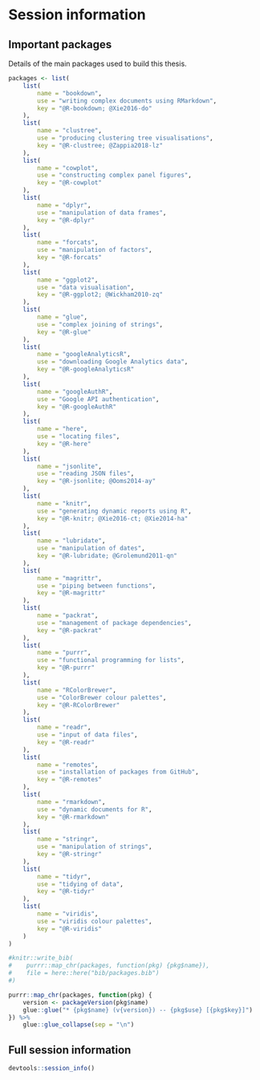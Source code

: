 # Session information

\clearpage

## Important packages

Details of the main packages used to build this thesis.

```r
packages <- list(
    list(
        name = "bookdown",
        use = "writing complex documents using RMarkdown",
        key = "@R-bookdown; @Xie2016-do"
    ),
    list(
        name = "clustree",
        use = "producing clustering tree visualisations",
        key = "@R-clustree; @Zappia2018-lz"
    ),
    list(
        name = "cowplot",
        use = "constructing complex panel figures",
        key = "@R-cowplot"
    ),
    list(
        name = "dplyr",
        use = "manipulation of data frames",
        key = "@R-dplyr"
    ),
    list(
        name = "forcats",
        use = "manipulation of factors",
        key = "@R-forcats"
    ),
    list(
        name = "ggplot2",
        use = "data visualisation",
        key = "@R-ggplot2; @Wickham2010-zq"
    ),
    list(
        name = "glue",
        use = "complex joining of strings",
        key = "@R-glue"
    ),
    list(
        name = "googleAnalyticsR",
        use = "downloading Google Analytics data",
        key = "@R-googleAnalyticsR"
    ),
    list(
        name = "googleAuthR",
        use = "Google API authentication",
        key = "@R-googleAuthR"
    ),
    list(
        name = "here",
        use = "locating files",
        key = "@R-here"
    ),
    list(
        name = "jsonlite",
        use = "reading JSON files",
        key = "@R-jsonlite; @Ooms2014-ay"
    ),
    list(
        name = "knitr",
        use = "generating dynamic reports using R",
        key = "@R-knitr; @Xie2016-ct; @Xie2014-ha"
    ),
    list(
        name = "lubridate",
        use = "manipulation of dates",
        key = "@R-lubridate; @Grolemund2011-qn"
    ),
    list(
        name = "magrittr",
        use = "piping between functions",
        key = "@R-magrittr"
    ),
    list(
        name = "packrat",
        use = "management of package dependencies",
        key = "@R-packrat"
    ),
    list(
        name = "purrr",
        use = "functional programming for lists",
        key = "@R-purrr"
    ),
    list(
        name = "RColorBrewer",
        use = "ColorBrewer colour palettes",
        key = "@R-RColorBrewer"
    ),
    list(
        name = "readr",
        use = "input of data files",
        key = "@R-readr"
    ),
    list(
        name = "remotes",
        use = "installation of packages from GitHub",
        key = "@R-remotes"
    ),
    list(
        name = "rmarkdown",
        use = "dynamic documents for R",
        key = "@R-rmarkdown"
    ),
    list(
        name = "stringr",
        use = "manipulation of strings",
        key = "@R-stringr"
    ),
    list(
        name = "tidyr",
        use = "tidying of data",
        key = "@R-tidyr"
    ),
    list(
        name = "viridis",
        use = "viridis colour palettes",
        key = "@R-viridis"
    )
)

#knitr::write_bib(
#    purrr::map_chr(packages, function(pkg) {pkg$name}),
#    file = here::here("bib/packages.bib")
#)

purrr::map_chr(packages, function(pkg) {
    version <- packageVersion(pkg$name)
    glue::glue("* {pkg$name} (v{version}) -- {pkg$use} [{pkg$key}]")
}) %>%
    glue::glue_collapse(sep = "\n")
```

## Full session information

```r
devtools::session_info()
```
